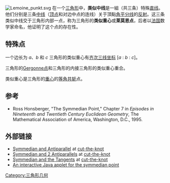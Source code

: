 [[File:Lemoine_punkt.svg|thumb]]
在一个[[三角形|三角形]]中，'''类似中线'''是一組（共三条）特殊[[直线|直线]]。他们分别是三条[[中線_(幾何學)|中线]]（[[頂點_(幾何)|顶点]]和对边中点的连线）关于頂點[[角平分线|角平分线]]的[[反射_(数学)|反射]]。这三条类似中线交于三角形内部一点，称为三角形的'''类似重心'''或'''莱莫恩点'''，后者以[[法国|法国]]数学家{{le|埃利·莱莫恩|Émile Lemoine}}命名，他证明了这个点的存在性。

==特殊点==
一个边长为 ''a''、''b'' 和 ''c'' 三角形的类似重心有[[齐次坐标|齐次]][[三线坐标|三线坐标]] [''a'' : ''b'' : ''c'']。

三角形的[[Gergonne点|Gergonne点]]和三角形的内接三角形的类似重心重合。

类似重心是三角形的[[幾何中心|重心]]的[[等角共轭|等角共轭]]点。

==参考==
* Ross Honsberger, "The Symmedian Point," Chapter 7 in ''Episodes in Nineteenth and Twentieth Century Euclidean Geometry'', The Mathematical Association of America, Washington, D.C., 1995. 

==外部链接==
* [http://www.cut-the-knot.org/Curriculum/Geometry/SymAntiparallel.shtml Symmedian and Antiparallel] {{Wayback|url=http://www.cut-the-knot.org/Curriculum/Geometry/SymAntiparallel.shtml |date=20210428043638 }} at [[cut-the-knot|cut-the-knot]]
* [http://www.cut-the-knot.org/Curriculum/Geometry/Sym2Antiparallel.shtml Symmedian and 2 Antiparallels] {{Wayback|url=http://www.cut-the-knot.org/Curriculum/Geometry/Sym2Antiparallel.shtml |date=20210427150119 }} at [[cut-the-knot|cut-the-knot]]
* [http://www.cut-the-knot.org/Curriculum/Geometry/Symmedian.shtml Symmedian and the Tangents] {{Wayback|url=http://www.cut-the-knot.org/Curriculum/Geometry/Symmedian.shtml |date=20210427192946 }} at [[cut-the-knot|cut-the-knot]]
* [https://web.archive.org/web/20080607225008/http://www.uff.br/trianglecenters/X0006.html An interactive Java applet for the symmedian point]

[[Category:三角形几何|Category:三角形几何]]